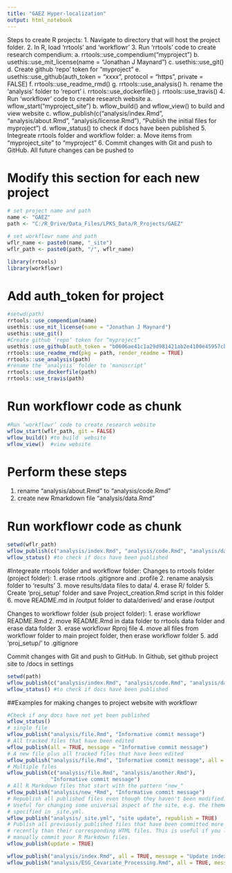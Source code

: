 ```yaml
---
title: "GAEZ Hyper-localization"
output: html_notebook
---
```


Steps to create R projects:
1.	Navigate to directory that will host the project folder.
2.	In R, load ‘rrtools’ and ‘workflowr’
3.	Run ‘rrtools’ code to create research compendium:
a.	rrtools::use_compendium("myproject ")
b.	usethis::use_mit_license(name = "Jonathan J Maynard")
c.	usethis::use_git()
d.	Create github ‘repo’ token for “myproject”
e.	usethis::use_github(auth_token = "xxxx", protocol = "https", private = FALSE)
f.	rrtools::use_readme_rmd()
g.	rrtools::use_analysis()
h.	rename the ‘analysis’ folder to ‘report’
i.	rrtools::use_dockerfile()
j.	rrtools::use_travis()
4.	Run ‘workflowr’ code to create research website
a.	wflow_start("myproject_site")
b.	wflow_build() and wflow_view() to build and view website
c.	wflow_publish(c("analysis/index.Rmd", "analysis/about.Rmd", "analysis/license.Rmd"), "Publish the initial files for myproject")
d.	wflow_status() to check if docs have been published
5.	Integreate rrtools folder and workflow folder:
a.	Move items from "myproject_site" to "myproject "
6.	Commit changes with Git and push to GitHub. All future changes can be pushed to

# Modify this section for each new project
```r
# set project name and path
name <- "GAEZ"
path <- "C:/R_Drive/Data_Files/LPKS_Data/R_Projects/GAEZ"
```

```r
# set workflowr name and path
wflr_name <- paste0(name, "_site")
wflr_path <- paste0(path, "/", wflr_name)
```

```r
library(rrtools)
library(workflowr)
```

# Add auth_token for project

```r
#setwd(path)
rrtools::use_compendium(name)
usethis::use_mit_license(name = "Jonathan J Maynard")
usethis::use_git()
#Create github ‘repo’ token for “myproject”
usethis::use_github(auth_token = "b0606ae41c1a29d981421ab2e4100e45957cb5e0", protocol = "https", private = FALSE)
rrtools::use_readme_rmd(pkg = path, render_readme = TRUE)
rrtools::use_analysis(path)
#rename the ‘analysis’ folder to ‘manuscript’
rrtools::use_dockerfile(path)
rrtools::use_travis(path)
```

# Run workflowr code as chunk
```r
#Run ‘workflowr’ code to create research website
wflow_start(wflr_path, git = FALSE)
wflow_build() #to build  website
wflow_view()  #view website
```

# Perform these steps
  1. rename "analysis/about.Rmd" to "analysis/code.Rmd"
  2. create new Rmarkdown file "analysis/data.Rmd"

# Run workflowr code as chunk
```r
setwd(wflr_path)
wflow_publish(c("analysis/index.Rmd", "analysis/code.Rmd", "analysis/data.Rmd", "analysis/license.Rmd"), "Publish the initial files for myproject")
wflow_status() #to check if docs have been published
```

#Integreate rrtools folder and workflowr folder:
Changes to rrtools folder (project folder):
  1. erase rrtools .gitignore and .profile
  2. rename analysis folder to 'results'
  3. move results/data files to data/
  4. erase R/ folder
  5. Create 'proj_setup' folder and save Project_creation.Rmd script in this folder
  6. move README.md in /output folder to data/derived/ and erase /output

Changes to workflowr folder (sub project folder):
  1. erase workflowr README.Rmd
  2. move README.Rmd in data folder to rrtools data folder and erase data folder
  3. erase workflowr Rproj file
  4. move all files from workflowr folder to main project folder, then erase workflowr folder
  5. add 'proj_setup/' to .gitignore

Commit changes with Git and push to GitHub.
In Github, set github project site to /docs in settings



```r
setwd(path)
wflow_publish(c("analysis/index.Rmd", "analysis/code.Rmd", "analysis/data.Rmd", "analysis/license.Rmd"), "Publish the initial files for myproject")
wflow_status() #to check if docs have been published
```


##Examples for making changes to project website with workflowr
```r
#Check if any docs have not yet been published
wflow_status() 
# single file
wflow_publish("analysis/file.Rmd", "Informative commit message")
# All tracked files that have been edited
wflow_publish(all = TRUE, message = "Informative commit message")
# A new file plus all tracked files that have been edited
wflow_publish("analysis/file.Rmd", "Informative commit message", all = TRUE)
# Multiple files
wflow_publish(c("analysis/file.Rmd", "analysis/another.Rmd"),
              "Informative commit message")
# All R Markdown files that start with the pattern "new_"
wflow_publish("analysis/new_*Rmd", "Informative commit message")
# Republish all published files even though they haven't been modified.
# Useful for changing some universal aspect of the site, e.g. the theme
# specified in _site.yml.
wflow_publish("analysis/_site.yml", "site update", republish = TRUE)
# Publish all previously published files that have been committed more
# recently than their corresponding HTML files. This is useful if you like to
# manually commit your R Markdown files.
wflow_publish(update = TRUE)

wflow_publish("analysis/index.Rmd", all = TRUE, message = "Update index")
wflow_publish("analysis/ESG_Covariate_Processing.Rmd", all = TRUE, message = "Update ESG covariate processing")
```

